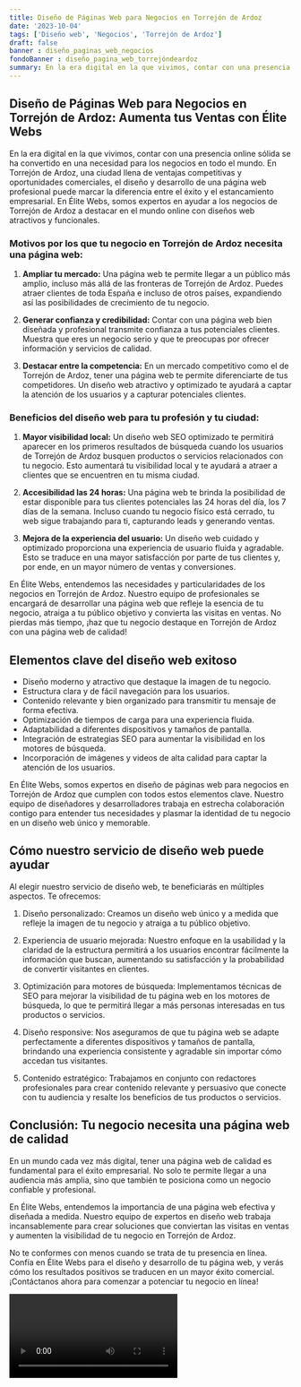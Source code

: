 ```yaml
---
title: Diseño de Páginas Web para Negocios en Torrejón de Ardoz
date: '2023-10-04'
tags: ['Diseño web', 'Negocios', 'Torrejón de Ardoz']
draft: false
banner : diseño_paginas_web_negocios
fondoBanner : diseño_pagina_web_torrejóndeardoz
summary: En la era digital en la que vivimos, contar con una presencia online sólida se ha convertido en una necesidad para los negocios en todo el mundo. En Torrejón de Ardoz, una ciudad llena de ventajas competitivas y oportunidades comerciales, el diseño y desarrollo de una página web profesional puede marcar la diferencia entre el éxito y el estancamiento empresarial. En Élite Webs, somos expertos en ayudar a los negocios de Torrejón de Ardoz a destacar en el mundo online con diseños web atractivos y funcionales.
---
```


## Diseño de Páginas Web para Negocios en Torrejón de Ardoz: Aumenta tus Ventas con Élite Webs

En la era digital en la que vivimos, contar con una presencia online sólida se ha convertido en una necesidad para los negocios en todo el mundo. En Torrejón de Ardoz, una ciudad llena de ventajas competitivas y oportunidades comerciales, el diseño y desarrollo de una página web profesional puede marcar la diferencia entre el éxito y el estancamiento empresarial. En Élite Webs, somos expertos en ayudar a los negocios de Torrejón de Ardoz a destacar en el mundo online con diseños web atractivos y funcionales.

### Motivos por los que tu negocio en Torrejón de Ardoz necesita una página web:

1. **Ampliar tu mercado:** Una página web te permite llegar a un público más amplio, incluso más allá de las fronteras de Torrejón de Ardoz. Puedes atraer clientes de toda España e incluso de otros países, expandiendo así las posibilidades de crecimiento de tu negocio.

2. **Generar confianza y credibilidad:** Contar con una página web bien diseñada y profesional transmite confianza a tus potenciales clientes. Muestra que eres un negocio serio y que te preocupas por ofrecer información y servicios de calidad.

3. **Destacar entre la competencia:** En un mercado competitivo como el de Torrejón de Ardoz, tener una página web te permite diferenciarte de tus competidores. Un diseño web atractivo y optimizado te ayudará a captar la atención de los usuarios y a capturar potenciales clientes.

### Beneficios del diseño web para tu profesión y tu ciudad:

1. **Mayor visibilidad local:** Un diseño web SEO optimizado te permitirá aparecer en los primeros resultados de búsqueda cuando los usuarios de Torrejón de Ardoz busquen productos o servicios relacionados con tu negocio. Esto aumentará tu visibilidad local y te ayudará a atraer a clientes que se encuentren en tu misma ciudad.

2. **Accesibilidad las 24 horas:** Una página web te brinda la posibilidad de estar disponible para tus clientes potenciales las 24 horas del día, los 7 días de la semana. Incluso cuando tu negocio físico está cerrado, tu web sigue trabajando para ti, capturando leads y generando ventas.

3. **Mejora de la experiencia del usuario:** Un diseño web cuidado y optimizado proporciona una experiencia de usuario fluida y agradable. Esto se traduce en una mayor satisfacción por parte de tus clientes y, por ende, en un mayor número de ventas y conversiones.

En Élite Webs, entendemos las necesidades y particularidades de los negocios en Torrejón de Ardoz. Nuestro equipo de profesionales se encargará de desarrollar una página web que refleje la esencia de tu negocio, atraiga a tu público objetivo y convierta las visitas en ventas. No pierdas más tiempo, ¡haz que tu negocio destaque en Torrejón de Ardoz con una página web de calidad!

<GifSeo />

<Cta />

## Elementos clave del diseño web exitoso

- Diseño moderno y atractivo que destaque la imagen de tu negocio.
- Estructura clara y de fácil navegación para los usuarios.
- Contenido relevante y bien organizado para transmitir tu mensaje de forma efectiva.
- Optimización de tiempos de carga para una experiencia fluida.
- Adaptabilidad a diferentes dispositivos y tamaños de pantalla.
- Integración de estrategias SEO para aumentar la visibilidad en los motores de búsqueda.
- Incorporación de imágenes y videos de alta calidad para captar la atención de los usuarios.

En Élite Webs, somos expertos en diseño de páginas web para negocios en Torrejón de Ardoz que cumplen con todos estos elementos clave. Nuestro equipo de diseñadores y desarrolladores trabaja en estrecha colaboración contigo para entender tus necesidades y plasmar la identidad de tu negocio en un diseño web único y memorable.

## Cómo nuestro servicio de diseño web puede ayudar

Al elegir nuestro servicio de diseño web, te beneficiarás en múltiples aspectos. Te ofrecemos:

1. Diseño personalizado: Creamos un diseño web único y a medida que refleje la imagen de tu negocio y atraiga a tu público objetivo.

2. Experiencia de usuario mejorada: Nuestro enfoque en la usabilidad y la claridad de la estructura permitirá a los usuarios encontrar fácilmente la información que buscan, aumentando su satisfacción y la probabilidad de convertir visitantes en clientes.

3. Optimización para motores de búsqueda: Implementamos técnicas de SEO para mejorar la visibilidad de tu página web en los motores de búsqueda, lo que te permitirá llegar a más personas interesadas en tus productos o servicios.

4. Diseño responsive: Nos aseguramos de que tu página web se adapte perfectamente a diferentes dispositivos y tamaños de pantalla, brindando una experiencia consistente y agradable sin importar cómo accedan tus visitantes.

5. Contenido estratégico: Trabajamos en conjunto con redactores profesionales para crear contenido relevante y persuasivo que conecte con tu audiencia y resalte los beneficios de tus productos o servicios.

## Conclusión: Tu negocio necesita una página web de calidad

En un mundo cada vez más digital, tener una página web de calidad es fundamental para el éxito empresarial. No solo te permite llegar a una audiencia más amplia, sino que también te posiciona como un negocio confiable y profesional.

En Élite Webs, entendemos la importancia de una página web efectiva y diseñada a medida. Nuestro equipo de expertos en diseño web trabaja incansablemente para crear soluciones que conviertan las visitas en ventas y aumenten la visibilidad de tu negocio en Torrejón de Ardoz.

No te conformes con menos cuando se trata de tu presencia en línea. Confía en Élite Webs para el diseño y desarrollo de tu página web, y verás cómo los resultados positivos se traducen en un mayor éxito comercial. ¡Contáctanos ahora para comenzar a potenciar tu negocio en línea!

<Video />

<CtaBot job='Negocios' city='Torrejón de Ardoz'/>

<Gmaps query='Torrejón de Ardoz+españa+maps' />